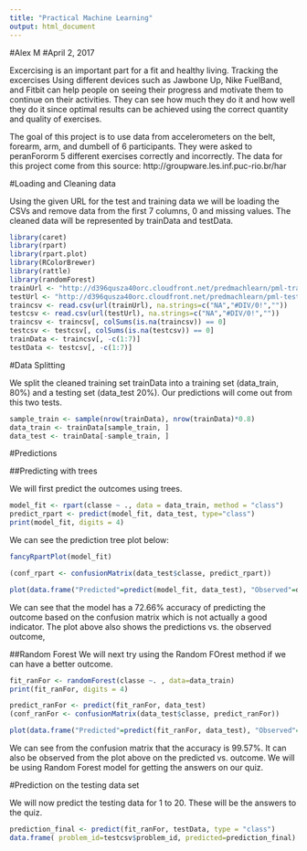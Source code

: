 ---
title: "Practical Machine Learning"
output: html_document
---
#Alex M
#April 2, 2017

Excercising is an important part for a fit and healthy living. Tracking the excercises Using different devices such as Jawbone Up, Nike FuelBand, and Fitbit can help people on seeing their progress and motivate them to continue on their activities. They can see how much they do it and how well they do it since optimal results can be achieved using the correct quantity and quality of exercises.

The goal of this project is to use data from accelerometers on the belt, forearm, arm, and dumbell of 6 participants. They were asked to peranFororm 5 different exercises correctly and incorrectly. The data for this project come from this source: http://groupware.les.inf.puc-rio.br/har

#Loading and Cleaning data

Using the given URL for the test and training data we will be loading the CSVs and remove data from the first 7 columns, 0 and missing values. The cleaned data will be represented by trainData and testData. 

```{r}
library(caret)
library(rpart)
library(rpart.plot)
library(RColorBrewer)
library(rattle)
library(randomForest)
trainUrl <- "http://d396qusza40orc.cloudfront.net/predmachlearn/pml-training.csv"
testUrl <- "http://d396qusza40orc.cloudfront.net/predmachlearn/pml-testing.csv"
traincsv <- read.csv(url(trainUrl), na.strings=c("NA","#DIV/0!",""))
testcsv <- read.csv(url(testUrl), na.strings=c("NA","#DIV/0!",""))
traincsv <- traincsv[, colSums(is.na(traincsv)) == 0]
testcsv <- testcsv[, colSums(is.na(testcsv)) == 0]
trainData <- traincsv[, -c(1:7)]
testData <- testcsv[, -c(1:7)]
```

#Data Splitting

We split the cleaned training set trainData into a training set (data_train, 80%) and a testing set (data_test 20%). Our predictions will come out from this two tests.

```{r}
sample_train <- sample(nrow(trainData), nrow(trainData)*0.8)
data_train <- trainData[sample_train, ]
data_test <- trainData[-sample_train, ]
```


#Predictions

##Predicting with trees

We will first predict the outcomes using trees.
```{r}
model_fit <- rpart(classe ~ ., data = data_train, method = "class")
predict_rpart <- predict(model_fit, data_test, type="class")
print(model_fit, digits = 4)

```


We can see the prediction tree plot below:

```{r}
fancyRpartPlot(model_fit)
``` 




```{r}
(conf_rpart <- confusionMatrix(data_test$classe, predict_rpart))
```


```{r}
plot(data.frame("Predicted"=predict(model_fit, data_test), "Observed"=data_test$classe))
```
We can see that the model has a 72.66% accuracy of predicting the outcome based on the confusion matrix which is not actually a good indicator. The plot above also shows the predictions vs. the observed outcome,

##Random Forest
We will next try using the Random FOrest method if we can have a better outcome.


```{r}
fit_ranFor <- randomForest(classe ~. , data=data_train)
print(fit_ranFor, digits = 4)
```

```{r}
predict_ranFor <- predict(fit_ranFor, data_test)
(conf_ranFor <- confusionMatrix(data_test$classe, predict_ranFor))
```

```{r}
plot(data.frame("Predicted"=predict(fit_ranFor, data_test), "Observed"=data_test$classe))
```

We can see from the confusion matrix that the accuracy is 99.57%. It can also be observed from the plot above on the predicted vs. outcome. We will be using Random Forest model for getting the answers on our quiz.


#Prediction on the testing data set

We will now predict the testing data for 1 to 20. These will be the answers to the quiz.

```{r}
prediction_final <- predict(fit_ranFor, testData, type = "class")
data.frame( problem_id=testcsv$problem_id, predicted=prediction_final)
```